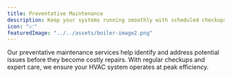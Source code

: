 ```yaml
---
title: Preventative Maintenance
description: Keep your systems running smoothly with scheduled checkups and proactive care from certified techs.
icon: "📈"
featuredImage: "../../assets/boiler-image2.png"
---
```


Our preventative maintenance services help identify and address potential issues before they become costly repairs. With regular checkups and expert care, we ensure your HVAC system operates at peak efficiency.
